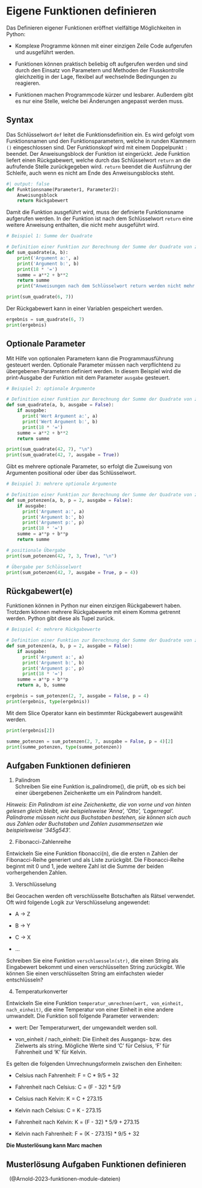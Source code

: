 # Eigene Funktionen definieren
Das Definieren eigener Funktionen eröffnet vielfältige Möglichkeiten in Python:

  - Komplexe Programme können mit einer einzigen Zeile Code aufgerufen und ausgeführt werden.

  - Funktionen können praktisch beliebig oft aufgerufen werden und sind durch den Einsatz von Parametern und Methoden der Flusskontrolle gleichzeitig in der Lage, flexibel auf wechselnde Bedingungen zu reagieren.

  - Funktionen machen Programmcode kürzer und lesbarer. Außerdem gibt es nur eine Stelle, welche bei Änderungen angepasst werden muss.

## Syntax
Das Schlüsselwort `def` leitet die Funktionsdefinition ein. Es wird gefolgt vom Funktionsnamen und den Funktionsparametern, welche in runden Klammern `()` eingeschlossen sind. Der Funktionskopf wird mit einem Doppelpunkt `:` beendet. Der Anweisungsblock der Funktion ist eingerückt. Jede Funktion liefert einen Rückgabewert, welche durch das Schlüsselwort `return` an die aufrufende Stelle zurückgegeben wird.  `return` beendet die Ausführung der Schleife, auch wenn es nicht am Ende des Anweisungsblocks steht.

``` python
#| output: false
def Funktionsname(Parameter1, Parameter2):
    Anweisungsblock
    return Rückgabewert
```

Damit die Funktion ausgeführt wird, muss der definierte Funktionsname aufgerufen werden. In der Funktion ist nach dem Schlüsselwort `return` eine weitere Anweisung enthalten, die nicht mehr ausgeführt wird.

```python
# Beispiel 1: Summe der Quadrate

# Definition einer Funktion zur Berechnung der Summe der Quadrate von zwei Argumenten
def sum_quadrate(a, b):
    print('Argument a:', a)
    print('Argument b:', b)
    print(18 * '=')
    summe = a**2 + b**2
    return summe
    print("Anweisungen nach dem Schlüsselwort return werden nicht mehr ausgeführt.")

print(sum_quadrate(6, 7))
```

Der Rückgabewert kann in einer Variablen gespeichert werden.

```python
ergebnis = sum_quadrate(6, 7)
print(ergebnis)
```

## Optionale Parameter
Mit Hilfe von optionalen Parametern kann die Programmausführung gesteuert werden. Optionale Parameter müssen nach verpflichtend zu übergebenen Parametern definiert werden. In diesem Beispiel wird die print-Ausgabe der Funktion mit dem Parameter `ausgabe` gesteuert.

```python
# Beispiel 2: optionale Argumente

# Definition einer Funktion zur Berechnung der Summe der Quadrate von zwei Argumenten
def sum_quadrate(a, b, ausgabe = False):
    if ausgabe:
      print('Wert Argument a:', a)
      print('Wert Argument b:', b)
      print(18 * '=')
    summe = a**2 + b**2
    return summe

print(sum_quadrate(42, 7), "\n")
print(sum_quadrate(42, 7, ausgabe = True))
```

Gibt es mehrere optionale Parameter, so erfolgt die Zuweisung von Argumenten positional oder über das Schlüsselwort.

```python
# Beispiel 3: mehrere optionale Argumente

# Definition einer Funktion zur Berechnung der Summe der Quadrate von zwei Argumenten
def sum_potenzen(a, b, p = 2, ausgabe = False):
    if ausgabe:
      print('Argument a:', a)
      print('Argument b:', b)
      print('Argument p:', p)
      print(18 * '=')
    summe = a**p + b**p
    return summe

# positionale Übergabe
print(sum_potenzen(42, 7, 3, True), "\n")

# Übergabe per Schlüsselwort
print(sum_potenzen(42, 7, ausgabe = True, p = 4))
```

## Rückgabewert(e)
Funktionen können in Python nur einen einzigen Rückgabewert haben. Trotzdem können mehrere Rückgabewerte mit einem Komma getrennt werden. Python gibt diese als Tupel zurück.

```python
# Beispiel 4: mehrere Rückgabewerte

# Definition einer Funktion zur Berechnung der Summe der Quadrate von zwei Argumenten
def sum_potenzen(a, b, p = 2, ausgabe = False):
    if ausgabe:
      print('Argument a:', a)
      print('Argument b:', b)
      print('Argument p:', p)
      print(18 * '=')
    summe = a**p + b**p
    return a, b, summe

ergebnis = sum_potenzen(2, 7, ausgabe = False, p = 4)
print(ergebnis, type(ergebnis))
```

Mit dem Slice Operator kann ein bestimmter Rückgabewert ausgewählt werden.

```python
print(ergebnis[2])

summe_potenzen = sum_potenzen(2, 7, ausgabe = False, p = 4)[2]
print(summe_potenzen, type(summe_potenzen))
```

<!-- ggf. ergänzen
## anonyme Funktionen Lambdas
<https://docs.python.org/3/reference/expressions.html#lambda> -->

## Aufgaben Funktionen definieren
1. Palindrom  
Schreiben Sie eine Funktion is_palindrome(), die prüft, ob es sich bei einer übergebenen Zeichenkette um ein Palindrom handelt.

*Hinweis: Ein Palindrom ist eine Zeichenkette, die von vorne und von hinten gelesen gleich bleibt, wie beispielsweise ‘Anna’, ‘Otto’, ‘Lagerregal’. Palindrome müssen nicht aus Buchstaben bestehen, sie können sich auch aus Zahlen oder Buchstaben und Zahlen zusammensetzen wie beispielsweise ‘345g543’.*

2. Fibonacci-Zahlenreihe

Entwickeln Sie eine Funktion fibonacci(n), die die ersten n Zahlen der Fibonacci-Reihe generiert und als Liste zurückgibt. Die Fibonacci-Reihe beginnt mit 0 und 1, jede weitere Zahl ist die Summe der beiden vorhergehenden Zahlen.

3. Verschlüsselung

Bei Geocachen werden oft verschlüsselte Botschaften als Rätsel verwendet. Oft wird folgende Logik zur Verschlüsselung angewendet:

* A -> Z

* B -> Y

* C -> X

* ...

Schreiben Sie eine Funktion `verschluesseln(str)`, die einen String als Eingabewert bekommt und einen verschlüsselten String zurückgibt. Wie können Sie einen verschlüsselten String am einfachsten wieder entschlüsseln?

4. Temperaturkonverter

Entwickeln Sie eine Funktion `temperatur_umrechnen(wert, von_einheit, nach_einheit)`, die eine Temperatur von einer Einheit in eine andere umwandelt. Die Funktion soll folgende Parameter verwenden:

  - wert: Der Temperaturwert, der umgewandelt werden soll.
  
  - von_einheit / nach_einheit: Die Einheit des Ausgangs- bzw. des Zielwerts als string. Mögliche Werte sind 'C' für Celsius, 'F' für Fahrenheit und 'K' für Kelvin.

Es gelten die folgenden Umrechnungsformeln zwischen den Einheiten:

  - Celsius nach Fahrenheit: F = C * 9/5 + 32
  
  - Fahrenheit nach Celsius: C = (F - 32) * 5/9
  
  - Celsius nach Kelvin: K = C + 273.15
  
  - Kelvin nach Celsius: C = K - 273.15
  
  - Fahrenheit nach Kelvin: K = (F - 32) * 5/9 + 273.15
  
  - Kelvin nach Fahrenheit: F = (K - 273.15) * 9/5 + 32

**Die Musterlösung kann Marc machen**

::: {.callout-tip collapse="true"}
## Musterlösung Aufgaben Funktionen definieren

:::

&nbsp;
(@Arnold-2023-funktionen-module-dateien)